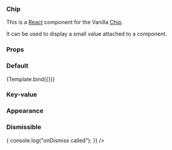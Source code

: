 

<Meta title="Chip" component={Chip} />


### Chip

This is a [React](https://reactjs.org/) component for the Vanilla [Chip](https://vanillaframework.io/docs/patterns/chip).

It can be used to display a small value attached to a component.

### Props

<ArgsTable of={Chip} />

### Default

<Canvas>
  <Story
    name="Default"
    args={{
      value: "Default",
    }}
  >
    {Template.bind({})}
  </Story>
</Canvas>

### Key-value

<Canvas>
  <Story name="Lead-value">
    <Chip lead="Owner" value="Bob" />
  </Story>
</Canvas>

### Appearance
<Canvas>
  <Story name="Appearance">
    <Chip lead="Type" value="Positive" appearance="positive"/>
    <Chip lead="Type" value="Negative" appearance="negative"/>
    <Chip lead="Type" value="Information" appearance="information"/>
    <Chip lead="Type" value="Caution" appearance="caution"/>
  </Story>
</Canvas>

### Dismissible

<Canvas>
  <Story name="Dismissible">
    <Chip
      lead="Owner"
      value="Bob"
      onDismiss={() => {
        console.log("onDismiss called");
      }}
    />
  </Story>
</Canvas>

